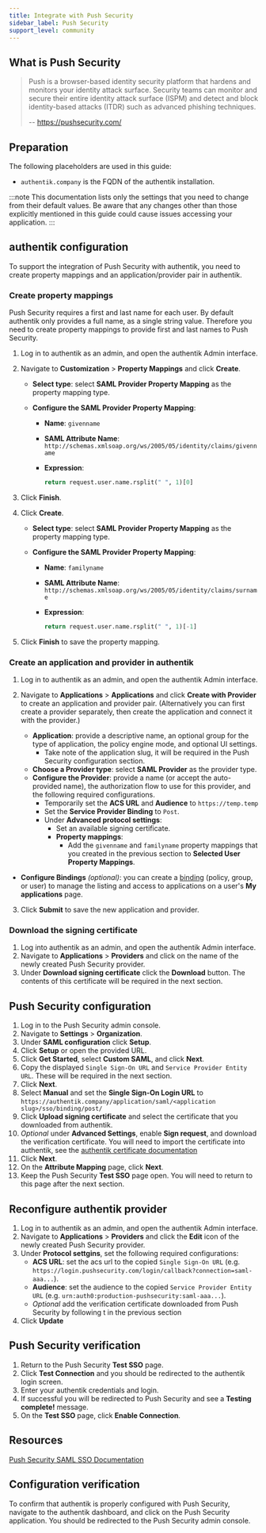```yaml
---
title: Integrate with Push Security
sidebar_label: Push Security
support_level: community
---
```


## What is Push Security

> Push is a browser-based identity security platform that hardens and monitors your identity attack surface. Security teams can monitor and secure their entire identity attack surface (ISPM) and detect and block identity-based attacks (ITDR) such as advanced phishing techniques.
>
> -- https://pushsecurity.com/

## Preparation

The following placeholders are used in this guide:

- `authentik.company` is the FQDN of the authentik installation.

:::note
This documentation lists only the settings that you need to change from their default values. Be aware that any changes other than those explicitly mentioned in this guide could cause issues accessing your application.
:::

## authentik configuration

To support the integration of Push Security with authentik, you need to create property mappings and an application/provider pair in authentik.

### Create property mappings

Push Security requires a first and last name for each user. By default authentik only provides a full name, as a single string value. Therefore you need to create property mappings to provide first and last names to Push Security.

1. Log in to authentik as an admin, and open the authentik Admin interface.
2. Navigate to **Customization** > **Property Mappings** and click **Create**.

    - **Select type**: select **SAML Provider Property Mapping** as the property mapping type.
    - **Configure the SAML Provider Property Mapping**:

        - **Name**: `givenname`
        - **SAML Attribute Name**: `http://schemas.xmlsoap.org/ws/2005/05/identity/claims/givenname`
        - **Expression**:

            ```python
            return request.user.name.rsplit(" ", 1)[0]
            ```

3. Click **Finish**.
4. Click **Create**.

    - **Select type**: select **SAML Provider Property Mapping** as the property mapping type.
    - **Configure the SAML Provider Property Mapping**:

        - **Name**: `familyname`
        - **SAML Attribute Name**: `http://schemas.xmlsoap.org/ws/2005/05/identity/claims/surname`
        - **Expression**:

            ```python
            return request.user.name.rsplit(" ", 1)[-1]
            ```

5. Click **Finish** to save the property mapping.

### Create an application and provider in authentik

1. Log in to authentik as an admin, and open the authentik Admin interface.
2. Navigate to **Applications** > **Applications** and click **Create with Provider** to create an application and provider pair. (Alternatively you can first create a provider separately, then create the application and connect it with the provider.)

    - **Application**: provide a descriptive name, an optional group for the type of application, the policy engine mode, and optional UI settings.
        - Take note of the application slug, it will be required in the Push Security configuration section.
    - **Choose a Provider type**: select **SAML Provider** as the provider type.
    - **Configure the Provider**: provide a name (or accept the auto-provided name), the authorization flow to use for this provider, and the following required configurations.
        - Temporarily set the **ACS URL** and **Audience** to `https://temp.temp`
        - Set the **Service Provider Binding** to `Post`.
        - Under **Advanced protocol settings**:
            - Set an available signing certificate.
            - **Property mappings**:
                - Add the `givenname` and `familyname` property mappings that you created in the previous section to **Selected User Property Mappings**.

- **Configure Bindings** _(optional)_: you can create a [binding](/docs/add-secure-apps/flows-stages/bindings/) (policy, group, or user) to manage the listing and access to applications on a user's **My applications** page.

3. Click **Submit** to save the new application and provider.

### Download the signing certificate

1. Log into authentik as an admin, and open the authentik Admin interface.
2. Navigate to **Applications** > **Providers** and click on the name of the newly created Push Security provider.
3. Under **Download signing certificate** click the **Download** button. The contents of this certificate will be required in the next section.

## Push Security configuration

1. Log in to the Push Security admin console.
2. Navigate to **Settings** > **Organization**.
3. Under **SAML configuration** click **Setup**.
4. Click **Setup** or open the provided URL.
5. Click **Get Started**, select **Custom SAML**, and click **Next**.
6. Copy the displayed `Single Sign-On URL` and `Service Provider Entity URL`. These will be required in the next section.
7. Click **Next**.
8. Select **Manual** and set the **Single Sign-On Login URL** to `https://authentik.company/application/saml/<application slug>/sso/binding/post/`
9. Click **Upload signing certificate** and select the certificate that you downloaded from authentik.
10. _Optional_ under **Advanced Settings**, enable **Sign request**, and download the verification certificate. You will need to import the certificate into authentik, see the [authentik certificate documentation](../../../docs/sys-mgmt/certificates#external-certificates)
11. Click **Next**.
12. On the **Attribute Mapping** page, click **Next**.
13. Keep the Push Security **Test SSO** page open. You will need to return to this page after the next section.

## Reconfigure authentik provider

1. Log in to authentik as an admin, and open the authentik Admin interface.
2. Navigate to **Applications** > **Providers** and click the **Edit** icon of the newly created Push Security provider.
3. Under **Protocol settgins**, set the following required configurations:
    - **ACS URL**: set the acs url to the copied `Single Sign-On URL` (e.g. `https://login.pushsecurity.com/login/callback?connection=saml-aaa...`).
    - **Audience**: set the audience to the copied `Service Provider Entity URL` (e.g. `urn:auth0:production-pushsecurity:saml-aaa...`).
    - _Optional_ add the verification certificate downloaded from Push Security by following t in the previous section
4. Click **Update**

## Push Security verification

1. Return to the Push Security **Test SSO** page.
2. Click **Test Connection** and you should be redirected to the authentik login screen.
3. Enter your authentik credentials and login.
4. If successful you will be redirected to Push Security and see a **Testing complete!** message.
5. On the **Test SSO** page, click **Enable Connection**.

## Resources

[Push Security SAML SSO Documentation](https://pushsecurity.com/help/10123#start)

## Configuration verification

To confirm that authentik is properly configured with Push Security, navigate to the authentik dashboard, and click on the Push Security application. You should be redirected to the Push Security admin console.
